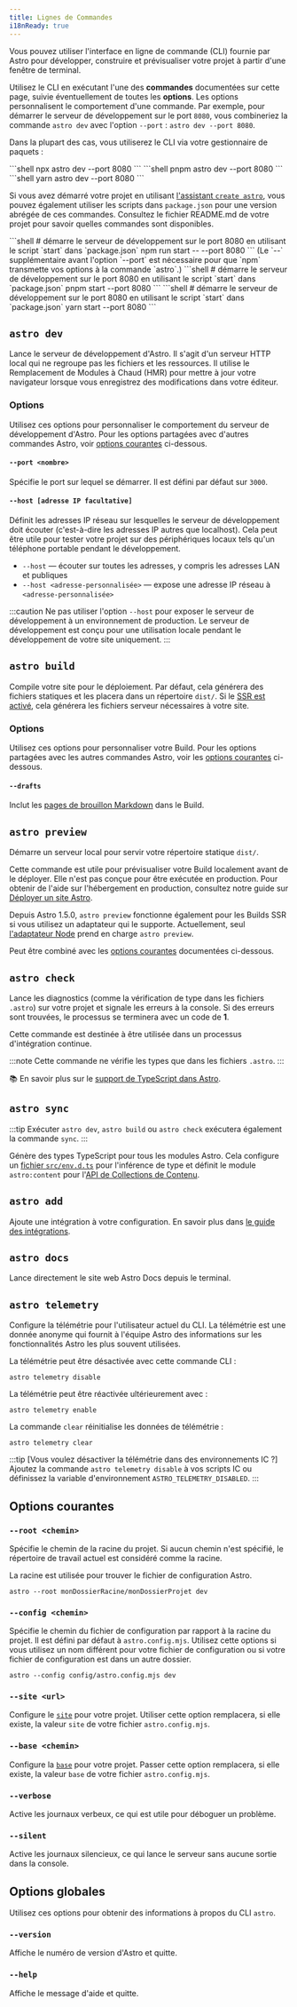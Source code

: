 ```yaml
---
title: Lignes de Commandes
i18nReady: true
---
```




Vous pouvez utiliser l'interface en ligne de commande (CLI) fournie par Astro pour développer, construire et prévisualiser votre projet à partir d'une fenêtre de terminal.

Utilisez le CLI en exécutant l'une des **commandes** documentées sur cette page, suivie éventuellement de toutes les **options**. Les options personnalisent le comportement d'une commande. Par exemple, pour démarrer le serveur de développement sur le port `8080`, vous combineriez la commande `astro dev` avec l'option `--port` : `astro dev --port 8080`.

Dans la plupart des cas, vous utiliserez le CLI via votre gestionnaire de paquets :

<PackageManagerTabs>
  <Fragment slot="npm">
  ```shell
  npx astro dev --port 8080
  ```
  </Fragment>
  <Fragment slot="pnpm">
  ```shell
  pnpm astro dev --port 8080
  ```
  </Fragment>
  <Fragment slot="yarn">
  ```shell
  yarn astro dev --port 8080
  ```
  </Fragment>
</PackageManagerTabs>

Si vous avez démarré votre projet en utilisant [l'assistant `create astro`](/fr/install/auto/#1-utiliser-lassistant-dinstallation), vous pouvez également utiliser les scripts dans `package.json` pour une version abrégée de ces commandes. Consultez le fichier README.md de votre projet pour savoir quelles commandes sont disponibles.

<PackageManagerTabs>
  <Fragment slot="npm">
  ```shell
  # démarre le serveur de développement sur le port 8080 en utilisant le script `start` dans `package.json`
  npm run start -- --port 8080
  ```
  (Le `--` supplémentaire avant l'option `--port` est nécessaire pour que `npm` transmette vos options à la commande `astro`.)
  </Fragment>
  <Fragment slot="pnpm">
  ```shell
  # démarre le serveur de développement sur le port 8080 en utilisant le script `start` dans `package.json`
  pnpm start --port 8080
  ```
  </Fragment>
  <Fragment slot="yarn">
  ```shell
  # démarre le serveur de développement sur le port 8080 en utilisant le script `start` dans `package.json`
  yarn start --port 8080
  ```
  </Fragment>
</PackageManagerTabs>

## `astro dev`

Lance le serveur de développement d'Astro. Il s'agit d'un serveur HTTP local qui ne regroupe pas les fichiers et les ressources. Il utilise le Remplacement de Modules à Chaud (HMR) pour mettre à jour votre navigateur lorsque vous enregistrez des modifications dans votre éditeur.

<h3>Options</h3>

Utilisez ces options pour personnaliser le comportement du serveur de développement d'Astro. Pour les options partagées avec d'autres commandes Astro, voir [options courantes](#options-courantes) ci-dessous.

#### `--port <nombre>`

Spécifie le port sur lequel se démarrer. Il est défini par défaut sur `3000`.

#### `--host [adresse IP facultative]`

Définit les adresses IP réseau sur lesquelles le serveur de développement doit écouter (c'est-à-dire les adresses IP autres que localhost). Cela peut être utile pour tester votre projet sur des périphériques locaux tels qu'un téléphone portable pendant le développement.

- `--host` — écouter sur toutes les adresses, y compris les adresses LAN et publiques
- `--host <adresse-personnalisée>` — expose une adresse IP réseau à `<adresse-personnalisée>`

:::caution
Ne pas utiliser l'option `--host` pour exposer le serveur de développement à un environnement de production. Le serveur de développement est conçu pour une utilisation locale pendant le développement de votre site uniquement.
:::

## `astro build`

Compile votre site pour le déploiement. Par défaut, cela générera des fichiers statiques et les placera dans un répertoire `dist/`. Si le [SSR est activé](/fr/guides/server-side-rendering/), cela générera les fichiers serveur nécessaires à votre site.

<h3>Options</h3>

Utilisez ces options pour personnaliser votre Build. Pour les options partagées avec les autres commandes Astro, voir les [options courantes](#options-courantes) ci-dessous.

#### `--drafts`

Inclut les [pages de brouillon Markdown](/fr/guides/markdown-content/#pages-brouillons) dans le Build.

## `astro preview`

Démarre un serveur local pour servir votre répertoire statique `dist/`.

Cette commande est utile pour prévisualiser votre Build localement avant de le déployer. Elle n'est pas conçue pour être exécutée en production. Pour obtenir de l'aide sur l'hébergement en production, consultez notre guide sur [Déployer un site Astro](/fr/guides/deploy/).

Depuis Astro 1.5.0, `astro preview` fonctionne également pour les Builds SSR si vous utilisez un adaptateur qui le supporte. Actuellement, seul [l'adaptateur Node](/fr/guides/integrations-guide/node/) prend en charge `astro preview`.

Peut être combiné avec les [options courantes](#options-courantes) documentées ci-dessous.

## `astro check`

Lance les diagnostics (comme la vérification de type dans les fichiers `.astro`) sur votre projet et signale les erreurs à la console. Si des erreurs sont trouvées, le processus se terminera avec un code de **1**.

Cette commande est destinée à être utilisée dans un processus d'intégration continue.

:::note
Cette commande ne vérifie les types que dans les fichiers `.astro`.
:::

📚 En savoir plus sur le [support de TypeScript dans Astro](/fr/guides/typescript/).

## `astro sync`

<p>
  <Since v="2.0.0" />
</p>

:::tip
Exécuter `astro dev`, `astro build` ou `astro check` exécutera également la commande `sync`.
:::

Génère des types TypeScript pour tous les modules Astro. Cela configure un [fichier `src/env.d.ts`](/fr/guides/typescript/#mise-en-place) pour l'inférence de type et définit le module `astro:content` pour l'[API de Collections de Contenu](/fr/guides/content-collections/).

## `astro add`

Ajoute une intégration à votre configuration. En savoir plus dans [le guide des intégrations](/fr/guides/integrations-guide/#configuration-dintégration-automatique).

## `astro docs`

Lance directement le site web Astro Docs depuis le terminal.

## `astro telemetry`

Configure la télémétrie pour l'utilisateur actuel du CLI. La télémétrie est une donnée anonyme qui fournit à l'équipe Astro des informations sur les fonctionnalités Astro les plus souvent utilisées.

La télémétrie peut être désactivée avec cette commande CLI :

```shell
astro telemetry disable
```

La télémétrie peut être réactivée ultérieurement avec :

```shell
astro telemetry enable
```

La commande `clear` réinitialise les données de télémétrie :

```shell
astro telemetry clear
```

:::tip [Vous voulez désactiver la télémétrie dans des environnements IC ?]
Ajoutez la commande `astro telemetry disable` à vos scripts IC ou définissez la variable d'environnement `ASTRO_TELEMETRY_DISABLED`.
:::

## Options courantes

### `--root <chemin>`

Spécifie le chemin de la racine du projet. Si aucun chemin n'est spécifié, le répertoire de travail actuel est considéré comme la racine.

La racine est utilisée pour trouver le fichier de configuration Astro.

```shell
astro --root monDossierRacine/monDossierProjet dev
```

### `--config <chemin>`

Spécifie le chemin du fichier de configuration par rapport à la racine du projet. Il est défini par défaut à `astro.config.mjs`. Utilisez cette options si vous utilisez un nom différent pour votre fichier de configuration ou si votre fichier de configuration est dans un autre dossier.

```shell
astro --config config/astro.config.mjs dev
```

### `--site <url>`

Configure le [`site`](/fr/reference/configuration-reference/#site) pour votre projet. Utiliser cette option remplacera, si elle existe, la valeur `site` de votre fichier `astro.config.mjs`.

### `--base <chemin>`

<Since v="1.4.1" />

Configure la [`base`](/fr/reference/configuration-reference/#base) pour votre projet. Passer cette option remplacera, si elle existe, la valeur `base` de votre fichier `astro.config.mjs`.

### `--verbose`

Active les journaux verbeux, ce qui est utile pour déboguer un problème.

### `--silent`

Active les journaux silencieux, ce qui lance le serveur sans aucune sortie dans la console.

## Options globales

Utilisez ces options pour obtenir des informations à propos du CLI `astro`.

### `--version`

Affiche le numéro de version d'Astro et quitte.

### `--help`

Affiche le message d'aide et quitte.
